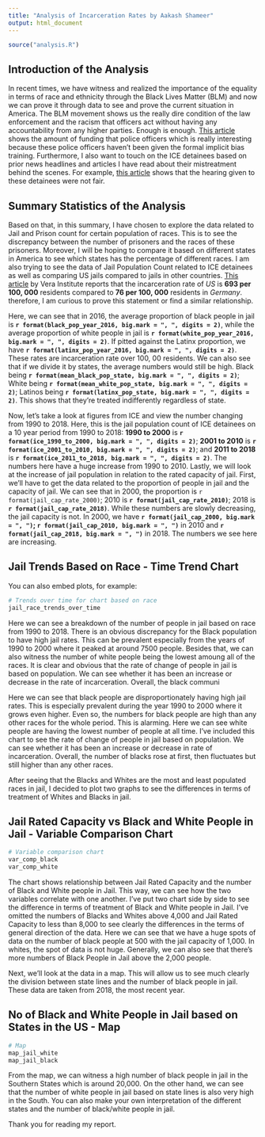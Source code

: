 ```yaml
---
title: "Analysis of Incarceration Rates by Aakash Shameer"
output: html_document
---
```


```r
source("analysis.R")
```

## Introduction of the Analysis

In recent times, we have witness and realized the importance of the equality in terms of race and ethnicity through the Black Lives Matter (BLM) and now we can prove it through data to see and prove the current situation in America. The BLM movement shows us the really dire condition of the law enforcement and the racism that officers act without having any accountability from any higher parties. Enough is enough. [This article ](https://www.aclu.org/news/criminal-law-reform/black-lives-matter-is-about-more-than-the-police/) shows the amount of funding that police officers which is really interesting because these police officers haven't been given the formal implicit bias training. Furthermore, I also want to touch on the ICE detainees based on prior news headlines and articles I have read about their mistreatment behind the scenes. For example, [this article](https://www.aclu.org/issues/immigrants-rights/ice-and-border-patrol-abuses) shows that the hearing given to these detainees were not fair.

## Summary Statistics of the Analysis

Based on that, in this summary, I have chosen to explore the data related to Jail and Prison count for certain population of races. This is to see the discrepancy between the number of prisoners and the races of these prisoners. Moreover, I will be hoping to compare it based on different states in America to see which states has the percentage of different races. I am also trying to see the data of Jail Population Count related to ICE detainees as well as comparing US jails compared to jails in other countries. [This article](https://www.vera.org/publications/sentencing-and-prison-practices-in-germany-and-the-netherlands-implications-for-the-united-states) by Vera Institute reports that the incarceration rate of _US_ is **693 per 100, 000** residents compared to **76 per 100, 000** residents in _Germany_. therefore, I am curious to prove this statement or find a similar relationship. 

Here, we can see that in 2016, the average proportion of black people in jail is **`r format(black_pop_year_2016, big.mark = ", ", digits = 2)`**, while the average proportion of white people in jail is **`r format(white_pop_year_2016, big.mark = ", ", digits = 2)`**. If pitted against the Latinx proportion, we have **`r format(latinx_pop_year_2016, big.mark = ", ", digits = 2)`**. These rates are incarceration rate over 100, 00 residents. We can also see that if we divide it by states, the average numbers would still be high. Black being **`r format(mean_black_pop_state, big.mark = ", ", digits = 2)`**; White being  **`r format(mean_white_pop_state, big.mark = ", ", digits = 2)`**; Latinos being  **`r format(latinx_pop_state, big.mark = ", ", digits = 2)`**. This shows that they're treated indifferently regardless of state.

Now, let's take a look at figures from ICE and view the number changing from 1990 to 2018. Here, this is the jail population count of ICE detainees on a 10 year period from 1990 to 2018: **1990 to 2000** is **`r format(ice_1990_to_2000, big.mark = ", ", digits = 2)`**; **2001 to 2010** is **`r format(ice_2001_to_2010, big.mark = ", ", digits = 2)`**; and **2011 to 2018** is **`r format(ice_2011_to_2018, big.mark = ", ", digits = 2)`**. The numbers here have a huge increase from 1990 to 2010. Lastly, we will look at the increase of jail population in relation to the rated capacity of jail. First, we'll have to get the data related to the proportion of people in jail and the capacity of jail. We can see that in 2000, the proportion is `r format(jail_cap_rate_2000)`; 2010 is **`r format(jail_cap_rate_2010)`**; 2018 is **`r format(jail_cap_rate_2018)`**. While these numbers are slowly decreasing, the jail capacity is not. In 2000, we have **`r format(jail_cap_2000, big.mark = ", ")`; `r format(jail_cap_2010, big.mark = ", ")`** in 2010 and **`r format(jail_cap_2018, big.mark = ", ")`** in 2018. The numbers we see here are increasing.

## Jail Trends Based on Race - Time Trend Chart

You can also embed plots, for example:

``` r
# Trends over time for chart based on race
jail_race_trends_over_time
```

Here we can see a breakdown of the number of people in jail based on race from 1990 to 2018. There is an obvious discrepancy for the Black population to have high jail rates. This can be prevalent especially from the years of 1990 to 2000 where it peaked at around 7500 people. Besides that, we can also witness the number of white people being the lowest amoung all of the races. It is clear and obvious that the rate of change of people in jail is based on population. We can see whether it has been an increase or decrease in the rate of incarceration. Overall, the black communi

Here we can see that black people are disproportionately having high jail rates. This is especially prevalent during the year 1990 to 2000 where it grows even higher. Even so, the numbers for black people are high than any other races for the whole period. This is alarming. Here we can see white people are having the lowest number of people at all time. I've included this chart to see the rate of change of people in jail based on population. We can see whether it has been an increase or decrease in rate of incarceration. Overall, the number of blacks rose at first, then fluctuates but still higher than any other races. 

After seeing that the Blacks and Whites are the most and least populated races in jail, I decided to plot two graphs to see the differences in terms of treatment of Whites and Blacks in jail. 

## Jail Rated Capacity vs Black and White People in Jail - Variable Comparison Chart

``` r
# Variable comparison chart
var_comp_black
var_comp_white
```


The chart shows relationship between Jail Rated Capacity and the number of Black and White people in Jail. This way, we can see how the two variables correlate with one another. I've put two chart side by side to see the difference in terms of treatment of Black and White people in Jail. I've omitted the numbers of Blacks and Whites above 4,000 and Jail Rated Capacity to less than 8,000 to see clearly the differences in the terms of general direction of the data. Here we can see that we have a huge spots of data on the number of black people at 500 with the jail capacity of 1,000. In whites, the spot of data is not huge. Generally, we can also see that there's more numbers of Black People in Jail above the 2,000 people. 

Next, we'll look at the data in a map. This will allow us to see much clearly the division between state lines and the number of black people in jail. These data are taken from 2018, the most recent year. 

## No of Black and White People in Jail based on States in the US - Map

``` r
# Map
map_jail_white
map_jail_black
```

From the map, we can witness a high number of black people in jail in the Southern States which is around 20,000. On the other hand, we can see that the number of white people in jail based on state lines is also very high in the South. You can also make your own interpretation of the different states and the number of black/white people in jail. 

Thank you for reading my report. 

